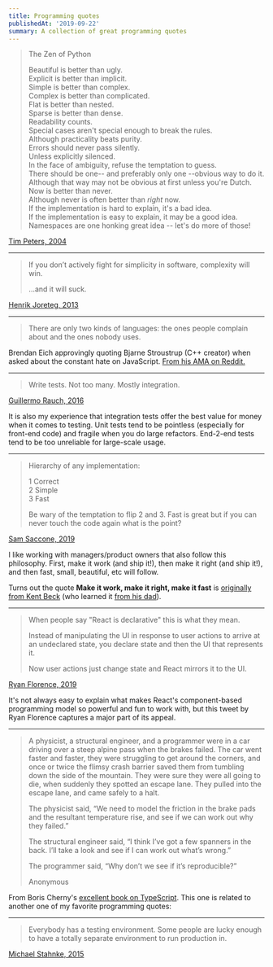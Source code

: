 ```yaml
---
title: Programming quotes
publishedAt: '2019-09-22'
summary: A collection of great programming quotes
---
```


> The Zen of Python
>
> Beautiful is better than ugly.<br/>
> Explicit is better than implicit.<br/>
> Simple is better than complex.<br/>
> Complex is better than complicated.<br/>
> Flat is better than nested.<br/>
> Sparse is better than dense.<br/>
> Readability counts.<br/>
> Special cases aren't special enough to break the rules.<br/>
> Although practicality beats purity.<br/>
> Errors should never pass silently.<br/>
> Unless explicitly silenced.<br/>
> In the face of ambiguity, refuse the temptation to guess.<br/>
> There should be one-- and preferably only one --obvious way to do it.<br/>
> Although that way may not be obvious at first unless you're Dutch.<br/>
> Now is better than never.<br/>
> Although never is often better than _right_ now.<br/>
> If the implementation is hard to explain, it's a bad idea.<br/>
> If the implementation is easy to explain, it may be a good idea.<br/>
> Namespaces are one honking great idea -- let's do more of those!<br/>

[Tim Peters, 2004](https://peps.python.org/pep-0020/)

---

> If you don’t actively fight for simplicity in software, complexity will win.
>
> …and it will suck.

[Henrik Joreteg, 2013](https://twitter.com/HenrikJoreteg/status/364989455414726657)

---

> There are only two kinds of languages: the ones people complain about and the ones nobody uses.

Brendan Eich approvingly quoting Bjarne Stroustrup (C++ creator) when asked about the constant hate on JavaScript. [From his AMA on Reddit.](https://reddit.com/r/IAmA/comments/dwfbmf/im_brendan_eich_inventor_of_javascript_and/f7j1ohf/)

---

> Write tests. Not too many. Mostly integration.

[Guillermo Rauch, 2016](https://twitter.com/rauchg/status/807626710350839808)

It is also my experience that integration tests offer the best value for money when it comes to testing. Unit tests tend to be pointless (especially for front-end code) and fragile when you do large refactors. End-2-end tests tend to be too unreliable for large-scale usage.

---

> Hierarchy of any implementation:
>
> 1 Correct  
> 2 Simple  
> 3 Fast
>
> Be wary of the temptation to flip 2 and 3. Fast is great but if you can never touch the code again what is the point?

[Sam Saccone, 2019](https://twitter.com/samccone/status/1160660630631673856)

I like working with managers/product owners that also follow this philosophy. First, make it work (and ship it!), then make it right (and ship it!), and then fast, small, beautiful, etc will follow.

Turns out the quote **Make it work, make it right, make it fast** is [originally from Kent Beck](https://wiki.c2.com/?MakeItWorkMakeItRightMakeItFast) (who learned it [from his dad](https://twitter.com/KentBeck/status/1297256742170968064)).

---

> When people say "React is declarative" this is what they mean.
>
> Instead of manipulating the UI in response to user actions to arrive at an undeclared state, you declare state and then the UI that represents it.
>
> Now user actions just change state and React mirrors it to the UI.

[Ryan Florence, 2019](https://twitter.com/ryanflorence/status/1162463162337120256?s=20)

It's not always easy to explain what makes React's component-based programming model so powerful and fun to work with, but this tweet by Ryan Florence captures a major part of its appeal.

---

> A physicist, a structural engineer, and a programmer were in a car driving over a steep alpine pass when the brakes failed. The car went faster and faster, they were struggling to get around the corners, and once or twice the flimsy crash barrier saved them from tumbling down the side of the mountain. They were sure they were all going to die, when suddenly they spotted an escape lane. They pulled into the escape lane, and came safely to a halt.
>
> The physicist said, “We need to model the friction in the brake pads and the resultant temperature rise, and see if we can work out why they failed.”
>
> The structural engineer said, “I think I’ve got a few spanners in the back. I’ll take a look and see if I can work out what’s wrong.”
>
> The programmer said, “Why don’t we see if it’s reproducible?”
>
> Anonymous

From Boris Cherny's [excellent book on TypeScript](/programming-typescript-reading-notes/). This one is related to another one of my favorite programming quotes:

---

> Everybody has a testing environment. Some people are lucky enough to have a totally separate environment to run production in.

[Michael Stahnke, 2015](https://twitter.com/stahnma/status/634849376343429120?s=20)
